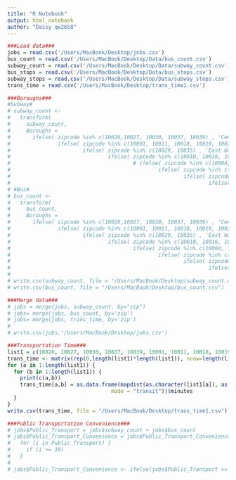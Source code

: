 ```yaml
---
title: "R Notebook"
output: html_notebook
author: "Daisy qw2658"
---
```


```r
###Load data###
jobs = read.csv('/Users/MacBook/Desktop/jobs.csv')
bus_count = read.csv('/Users/MacBook/Desktop/Data/bus_count.csv')
subway_count = read.csv('/Users/MacBook/Desktop/Data/subway_count.csv')
bus_stops = read.csv('/Users/MacBook/Desktop/Data/bus_stops.csv')
subway_stops = read.csv('/Users/MacBook/Desktop/Data/subway_stops.csv')
trans_time = read.csv('/Users/MacBook/Desktop/trans_time1.csv')


```

```r
###Boroughs###
#Subway#
# subway_count <- 
#   transform(
#     subway_count,
#     Boroughs =
#       ifelse( zipcode %in% c(10026,10027, 10030, 10037, 10039) , 'Central Harlem' ,
#               ifelse( zipcode %in% c(10001, 10011, 10018, 10019, 10020, 10036) , 'Chelsea and Clinton' ,
#                       ifelse( zipcode %in% c(10029, 10035) , 'East Harlem' ,
#                               ifelse( zipcode %in% c(10010, 10016, 10017, 10022), 'Gramercy Park and Murray Hill', 
#                                       # ifelse( zipcode %in% c(10004, 10005, 10006, 10007, 10038, 10280), 'Lower Manhattan' ,
#                                               ifelse( zipcode %in% c(10002, 10003, 10009), 'Lower East Side' ,
#                                                       ifelse( zipcode %in% c(10021, 10028, 10044, 10065, 10075, 10128), 'Upper East Side' ,
#                                                               ifelse( zipcode %in% c(10023, 10024, 10025), 'Upper West Side', 'Inwood and Washington Heights')))))))))
# #Bus#
# bus_count <- 
#   transform(
#     bus_count,
#     Boroughs =
#       ifelse( zipcode %in% c(10026,10027, 10030, 10037, 10039) , 'Central Harlem' ,
#               ifelse( zipcode %in% c(10001, 10011, 10018, 10019, 10020, 10036) , 'Chelsea and Clinton' ,
#                       ifelse( zipcode %in% c(10029, 10035) , 'East Harlem' ,
#                               ifelse( zipcode %in% c(10010, 10016, 10017, 10022), 'Gramercy Park and Murray Hill', 
#                                       ifelse( zipcode %in% c(10004, 10005, 10006, 10007, 10038, 10280), 'Lower Manhattan' ,
#                                               ifelse( zipcode %in% c(10002, 10003, 10009), 'Lower East Side' ,
#                                                       ifelse( zipcode %in% c(10021, 10028, 10044, 10065, 10075, 10128), 'Upper East Side' ,
#                                                               ifelse( zipcode %in% c(10023, 10024, 10025), 'Upper West Side', 'Inwood and Washington Heights')))))))))
# 
# write.csv(subway_count, file = "/Users/MacBook/Desktop/subway_count.csv")
# write.csv(bus_count, file = "/Users/MacBook/Desktop/bus_count.csv")


```

```r
###Merge data###
# jobs = merge(jobs, subway_count, by="zip")
# jobs= merge(jobs, bus_count, by='zip')
# jobs= merge(jobs, trans_time, by='zip')
# 
# write.csv(jobs,'/Users/MacBook/Desktop/jobs.csv')
```

```r
###Transportation Time###
list1 = c(10026, 10027, 10030, 10037, 10039, 10001, 10011, 10018, 10019, 10020, 10036, 10029, 10035, 10010, 10016, 10017, 10022, 10004, 10005, 10006, 10007, 10038, 10280, 10002, 10003, 10009, 10021, 10028, 10044, 10065, 10075, 10128, 10023, 10024, 10025, 10031, 10032, 10033, 10034, 10040)
trans_time <- matrix(rep(0,length(list1)*length(list1)), nrow=length(list1))
for (a in 1:length(list1)) {
  for (b in 1:length(list1)) {
    print(c(a,b))
    trans_time[a,b] = as.data.frame(mapdist(as.character(list1[a]), as.character(list1[b]),
                                 mode = "transit"))$minutes
  }
}
write.csv(trans_time, file = "/Users/MacBook/Desktop/trans_time1.csv")
```

```r
###Public Transportation Convenience###
# jobs$Public_Transport = jobs$subway_count + jobs$bus_count
# jobs$Public_Transport_Convenience = jobs$Public_Transport_Convenience %in%
#   for (i in Public_Transport) {
#     if (i >= 10)
#   }
# 
# jobs$Public_Transport_Convenience <- ifelse(jobs$Public_Transport >= 10, "Convenient", ifelse(jobs$Public_Transport < 10 & jobs$Public_Transport >=5 , 'Not Bad', 'Terrible!'))

```

